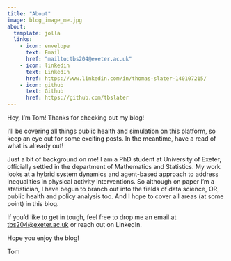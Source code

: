 ```yaml
---
title: "About"
image: blog_image_me.jpg
about:
  template: jolla
  links:
    - icon: envelope
      text: Email
      href: "mailto:tbs204@exeter.ac.uk"
    - icon: linkedin
      text: LinkedIn
      href: https://www.linkedin.com/in/thomas-slater-140107215/
    - icon: github
      text: Github
      href: https://github.com/tbslater
---
```


Hey, I'm Tom! Thanks for checking out my blog! 

I'll be covering all things public health and simulation on this platform, so keep an eye out for some exciting posts. In the meantime, have a read of what is already out!

Just a bit of background on me! I am a PhD student at University of Exeter, officially settled in the department of Mathematics and Statistics. My work looks at a hybrid system dynamics and agent-based approach to address inequalities in physical activity interventions. So although on paper I'm a statistician, I have begun to branch out into the fields of data science, OR, public health and policy analysis too. And I hope to cover all areas (at some point) in this blog.

If you'd like to get in tough, feel free to drop me an email at <tbs204@exeter.ac.uk> or reach out on LinkedIn. 

Hope you enjoy the blog! 

Tom


